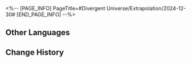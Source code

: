 <%-- [PAGE_INFO]
PageTitle=#Divergent Universe/Extrapolation/2024-12-30#
[END_PAGE_INFO] --%>
{{Event
|name              = Cyclical Extrapolation: Ash Reignition
|image             = Event Cyclical Extrapolation Ash Reignition.png
|type              = Cyclical Extrapolation
|time_known        = yes
|time_start        = 2024-12-30 04:00:00
|time_end          = 2025-01-06 03:59:59
}}

{{Cyclical Extrapolation
|curios     = Automated Experience
|equations  = Relative Tracer;; Sizzling Thunder;; Doctors of Chaos
|trailblaze = 
|rewards    = Relic Remains*30; Lost Crystal*3
|boss_1_1   = Silvermane Lieutenant; Frigid Prowler; Disciples of Sanctus Medicus: Shape Shifter; Senior Staff: Team Leader; Dreamjolt Troupe's Sweet Gorilla
|boss_1_2   = Disciples of Sanctus Medicus: Shape Shifter (Bug); The Ascended (Bug); Abundance Sprite: Malefic Ape (Bug); Senior Staff: Team Leader (Bug); Aurumaton Spectral Envoy (Bug); Dreamjolt Troupe's Beyond Overcooked (Bug); Dreamjolt Troupe's Sweet Gorilla (Bug); "Past Confined and Caged" (Bug); "Tomorrow in Harmonious Chords" (Bug); "Present Inebriated in Revelry" (Bug)
|boss_2_1   = Silvermane Lieutenant (Bug); Frigid Prowler (Bug); Disciples of Sanctus Medicus: Shape Shifter (Bug); Senior Staff: Team Leader (Bug); Dreamjolt Troupe's Sweet Gorilla (Bug)
|boss_2_2   = Svarog (Complete); Stellaron Hunter: Kafka (Complete); Abundant Ebon Deer (Complete); Cloud Knight Lieutenant: Yanqing (Complete); Memory Zone Meme "Something Unto Death" (Complete)
|boss_3     = Cirrus (Complete)
|rules      = You will not obtain Equations after achieving victory in Boss Domains; Obtain this week's Preset Constructs upon entering the first plane
}}

==Other Languages==
{{Other Languages
|en   = Cyclical Extrapolation: Ash Reignition
|zhs  = 周期演算：死灰复燃
|zht  = 週期演算：死灰復燃
|ja   = 周期演算：死灰復燃
|ko   = 주기 연산: 다시 타오른 잿더미
|es   = Cálculo periódico: Cenizas que arden de nuevo
|fr   = Calcul cyclique&nbsp;: Cendres enflammées
|ru   = Цикличное вычисление: Возрождение из пепла
|th   = การคำนวณแบบรอบ: ฟื้นคืนจากความตาย
|vi   = Ngoại Suy Chu Kỳ: Tro Tàn Bùng Cháy
|de   = Zyklische Berechnung: Wiederaufflammen
|id   = Kalkulasi Siklus: Bangkit dari Abu
|pt   = Extrapolação Cíclica: Reacender as Cinzas
}}

==Change History==
{{Change History|2.7}}